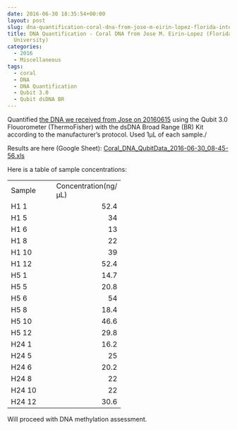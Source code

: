 ```yaml
---
date: 2016-06-30 18:35:54+00:00
layout: post
slug: dna-quantification-coral-dna-from-jose-m-eirin-lopez-florida-international-university
title: DNA Quantification - Coral DNA from Jose M. Eirin-Lopez (Florida International
  University)
categories:
  - 2016
  - Miscellaneous
tags:
  - coral
  - DNA
  - DNA Quantification
  - Qubit 3.0
  - Qubit dsDNA BR
---
```


Quantified [the DNA we received from Jose on 20160615](https://robertslab.github.io/sams-notebook/posts/2016/2016-06-15-samples-received-coral-dna-from-jose-m-eirin-lopez-florida-international-university/) using the Qubit 3.0 Flouorometer (ThermoFisher) with the dsDNA Broad Range (BR) Kit according to the manufacturer's protocol. Used 1μL of each sample./

Results are here (Google Sheet): [Coral_DNA_QubitData_2016-06-30_08-45-56.xls](https://docs.google.com/spreadsheets/d/1NlF2_GxkP2VReBBAMZR_COSDtG-4n9gSnzgilVSdpK0/edit?usp=sharing)

Here is a table of sample concentrations:

<table cellpadding="0" width="130" style="border-collapse: collapse; width: 250pt;" cellspacing="0" border="0" > 
<tbody >
<tr style="height: 15.0pt;" >

<td width="65" style="height: 15.0pt; width: 65pt;" height="15" >Sample
</td>

<td width="65" style="width: 65pt;" >Concentration(ng/μL)
</td>
</tr>
<tr style="height: 15.0pt;" >

<td style="height: 15.0pt;" height="15" >H1 1
</td>

<td align="right" >52.4
</td>
</tr>
<tr style="height: 15.0pt;" >

<td style="height: 15.0pt;" height="15" >H1 5
</td>

<td align="right" >34
</td>
</tr>
<tr style="height: 15.0pt;" >

<td style="height: 15.0pt;" height="15" >H1 6
</td>

<td align="right" >13
</td>
</tr>
<tr style="height: 15.0pt;" >

<td style="height: 15.0pt;" height="15" >H1 8
</td>

<td align="right" >22
</td>
</tr>
<tr style="height: 15.0pt;" >

<td style="height: 15.0pt;" height="15" >H1 10
</td>

<td align="right" >39
</td>
</tr>
<tr style="height: 15.0pt;" >

<td style="height: 15.0pt;" height="15" >H1 12
</td>

<td align="right" >52.4
</td>
</tr>
<tr style="height: 15.0pt;" >

<td style="height: 15.0pt;" height="15" >H5 1
</td>

<td align="right" >14.7
</td>
</tr>
<tr style="height: 15.0pt;" >

<td style="height: 15.0pt;" height="15" >H5 5
</td>

<td align="right" >20.8
</td>
</tr>
<tr style="height: 15.0pt;" >

<td style="height: 15.0pt;" height="15" >H5 6
</td>

<td align="right" >54
</td>
</tr>
<tr style="height: 15.0pt;" >

<td style="height: 15.0pt;" height="15" >H5 8
</td>

<td align="right" >18.4
</td>
</tr>
<tr style="height: 15.0pt;" >

<td style="height: 15.0pt;" height="15" >H5 10
</td>

<td align="right" >46.6
</td>
</tr>
<tr style="height: 15.0pt;" >

<td style="height: 15.0pt;" height="15" >H5 12
</td>

<td align="right" >29.8
</td>
</tr>
<tr style="height: 15.0pt;" >

<td style="height: 15.0pt;" height="15" >H24 1
</td>

<td align="right" >16.2
</td>
</tr>
<tr style="height: 15.0pt;" >

<td style="height: 15.0pt;" height="15" >H24 5
</td>

<td align="right" >25
</td>
</tr>
<tr style="height: 15.0pt;" >

<td style="height: 15.0pt;" height="15" >H24 6
</td>

<td align="right" >20.2
</td>
</tr>
<tr style="height: 15.0pt;" >

<td style="height: 15.0pt;" height="15" >H24 8
</td>

<td align="right" >22
</td>
</tr>
<tr style="height: 15.0pt;" >

<td style="height: 15.0pt;" height="15" >H24 10
</td>

<td align="right" >22
</td>
</tr>
<tr style="height: 15.0pt;" >

<td style="height: 15.0pt;" height="15" >H24 12
</td>

<td align="right" >30.6
</td>
</tr>
</tbody>
</table>



Will proceed with DNA methylation assessment.
